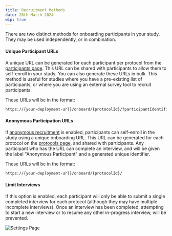 ```yaml
---
title: Recruitment Methods
date: 26th March 2024
wip: true
---
```


There are two distinct methods for onboarding participants in your study. They may be used independently, or in combination.

#### Unique Participant URLs

A unique URL can be generated for each participant per protocol from the [participants page](#participant-management). This URL can be shared with participants to allow them to self-enroll in your study. You can also generate these URLs in bulk. This method is useful for studies where you have a pre-existing list of participants, or where you are using an external survey tool to recruit participants.

These URLs will be in the format:

```bash
https://{your-deployment-url}/onboard/{protocolId}/?participantIdentifier={participantIdentifier}
```

#### Anonymous Participation URLs

If [anonymous recruitment](#anonymous-recruitment) is enabled, participants can self-enroll in the study using a unique onboarding URL. This URL can be generated for each protocol on the [protocols page](#protocol-management), and shared with participants. Any participant who has the URL can complete an interview, and will be given the label "Anonymous Participant" and a generated unique identifier.

These URLs will be in the format:

```bash
https://{your-deployment-url}/onboard/{protocolId}/
```


#### Limit Interviews

If this option is enabled, each participant will only be able to submit a single completed interview for each protocol (although they may have multiple incomplete interviews). Once an interview has been completed, attempting to start a new interview or to resume any other in-progress interview, will be prevented.

![Settings Page](/assets/img/fresco-images/features/settings.png)
